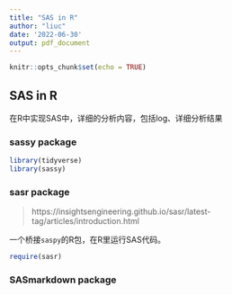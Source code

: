```yaml
---
title: "SAS in R"
author: "liuc"
date: '2022-06-30'
output: pdf_document
---
```


```r
knitr::opts_chunk$set(echo = TRUE)
```

## SAS in R

在R中实现SAS中，详细的分析内容，包括log、详细分析结果


### sassy package

```r
library(tidyverse)
library(sassy)
```




### sasr package

> https://insightsengineering.github.io/sasr/latest-tag/articles/introduction.html

一个桥接`saspy`的R包，在R里运行SAS代码。

```r
require(sasr)
```


### SASmarkdown package


```r

```



